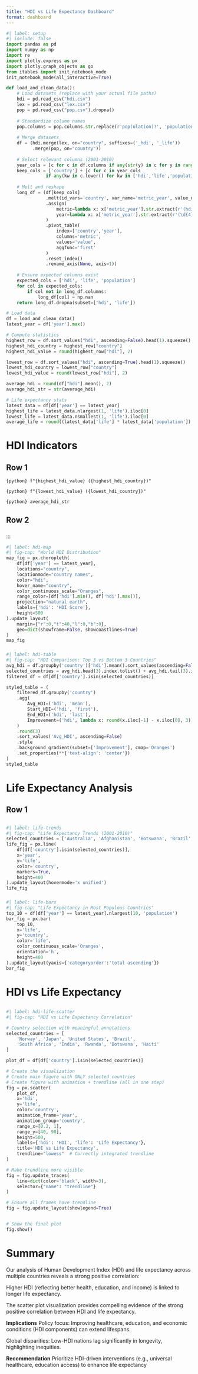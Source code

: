 ```yaml
---
title: "HDI vs Life Expectancy Dashboard"
format: dashboard
---
```


```python
#| label: setup
#| include: false
import pandas as pd
import numpy as np
import re
import plotly.express as px
import plotly.graph_objects as go
from itables import init_notebook_mode
init_notebook_mode(all_interactive=True)

def load_and_clean_data():
    # Load datasets (replace with your actual file paths)
    hdi = pd.read_csv("hdi.csv") 
    lex = pd.read_csv("lex.csv")
    pop = pd.read_csv("pop.csv").dropna()
    
    # Standardize column names
    pop.columns = pop.columns.str.replace(r'pop(ulation)?', 'population', regex=True, flags=re.IGNORECASE)
    
    # Merge datasets
    df = (hdi.merge(lex, on="country", suffixes=('_hdi', '_life'))
          .merge(pop, on="country"))
    
    # Select relevant columns (2001-2010)
    year_cols = [c for c in df.columns if any(str(y) in c for y in range(2001, 2011))]
    keep_cols = ['country'] + [c for c in year_cols 
               if any(kw in c.lower() for kw in ['hdi','life','population'])]
    
    # Melt and reshape
    long_df = (df[keep_cols]
               .melt(id_vars='country', var_name='metric_year', value_name='value')
               .assign(
                   metric=lambda x: x['metric_year'].str.extract(r'(hdi|life|population)', flags=re.IGNORECASE)[0],
                   year=lambda x: x['metric_year'].str.extract(r'(\d{4})')[0].astype(int)
               )
               .pivot_table(
                   index=['country','year'], 
                   columns='metric', 
                   values='value',
                   aggfunc='first'
               )
               .reset_index()
               .rename_axis(None, axis=1))
    
    # Ensure expected columns exist
    expected_cols = ['hdi', 'life', 'population']
    for col in expected_cols:
        if col not in long_df.columns:
            long_df[col] = np.nan
    return long_df.dropna(subset=['hdi', 'life'])

# Load data 
df = load_and_clean_data()
latest_year = df['year'].max()

# Compute statistics
highest_row = df.sort_values("hdi", ascending=False).head(1).squeeze()
highest_hdi_country = highest_row["country"]
highest_hdi_value = round(highest_row["hdi"], 2)

lowest_row = df.sort_values("hdi", ascending=True).head(1).squeeze()
lowest_hdi_country = lowest_row["country"]
lowest_hdi_value = round(lowest_row["hdi"], 2)

average_hdi = round(df["hdi"].mean(), 2)
average_hdi_str = str(average_hdi)

# Life expectancy stats
latest_data = df[df['year'] == latest_year]
highest_life = latest_data.nlargest(1, 'life').iloc[0]
lowest_life = latest_data.nsmallest(1, 'life').iloc[0]
average_life = round((latest_data['life'] * latest_data['population']).sum() / latest_data['population'].sum(), 1)

```

# HDI Indicators
## Row 1 {height=15%}
::: {.valuebox icon="trophy" color="#1E90FF" title="Highest HDI"}
`{python} f"{highest_hdi_value} ({highest_hdi_country})"`
:::

::: {.valuebox icon="arrow-down" color="#87CEFA" title="Lowest HDI"} 
`{python} f"{lowest_hdi_value} ({lowest_hdi_country})"`
:::

::: {.valuebox icon="calculator" color="#4682B4" title="Global average"}
`{python} average_hdi_str`

:::


## Row 2 {height=60%}
### {width=60%}
:::


```python
#| label: hdi-map
#| fig-cap: "World HDI Distribution"
map_fig = px.choropleth(
    df[df['year'] == latest_year],
    locations="country",
    locationmode="country names",
    color="hdi",
    hover_name="country",
    color_continuous_scale="Oranges",
    range_color=[df['hdi'].min(), df['hdi'].max()],
    projection="natural earth",
    labels={'hdi': 'HDI Score'},
    height=500
).update_layout(
    margin={"r":0,"t":40,"l":0,"b":0},
    geo=dict(showframe=False, showcoastlines=True)
)
map_fig
```

### {width=40%}

```python
#| label: hdi-table
#| fig-cap: "HDI Comparison: Top 3 vs Bottom 3 Countries"
avg_hdi = df.groupby('country')['hdi'].mean().sort_values(ascending=False)
selected_countries = avg_hdi.head(3).index.tolist() + avg_hdi.tail(3).index.tolist()
filtered_df = df[df['country'].isin(selected_countries)]

styled_table = (
    filtered_df.groupby('country')
    .agg(
        Avg_HDI=('hdi', 'mean'),
        Start_HDI=('hdi', 'first'),
        End_HDI=('hdi', 'last'),
        Improvement=('hdi', lambda x: round(x.iloc[-1] - x.iloc[0], 3))
    )
    .round(3)
    .sort_values('Avg_HDI', ascending=False)
    .style
    .background_gradient(subset=['Improvement'], cmap='Oranges')
    .set_properties(**{'text-align': 'center'})
)
styled_table
```

# Life Expectancy Analysis
## Row 1 {height=40%}
## {width=30%}

```python
#| label: life-trends
#| fig-cap: "Life Expectancy Trends (2001-2010)"
selected_countries = ['Australia', 'Afghanistan', 'Botswana', 'Brazil', 'Bahrain', 'Belarus']
life_fig = px.line(
    df[df['country'].isin(selected_countries)],
    x='year',
    y='life',
    color='country',
    markers=True,
    height=400
).update_layout(hovermode='x unified')
life_fig
```

### {width=50%}

```python
#| label: life-bars
#| fig-cap: "Life Expectancy in Most Populous Countries"
top_10 = df[df['year'] == latest_year].nlargest(10, 'population')
bar_fig = px.bar(
    top_10,
    x='life',
    y='country',
    color='life',
    color_continuous_scale='Oranges',
    orientation='h',
    height=400
).update_layout(yaxis={'categoryorder':'total ascending'})
bar_fig
```

# HDI vs Life Expectancy

## {width=60%}
```python

#| label: hdi-life-scatter
#| fig-cap: "HDI vs Life Expectancy Correlation"

# Country selection with meaningful annotations
selected_countries = [
    'Norway', 'Japan', 'United States', 'Brazil', 
    'South Africa', 'India', 'Rwanda', 'Botswana', 'Haiti'
]

plot_df = df[df['country'].isin(selected_countries)]

# Create the visualization
# Create main figure with ONLY selected countries
# Create figure with animation + trendline (all in one step)
fig = px.scatter(
    plot_df,
    x='hdi',
    y='life',
    color='country',
    animation_frame='year',
    animation_group='country',
    range_x=[0.2, 1],
    range_y=[40, 90],
    height=500,
    labels={'hdi': 'HDI', 'life': 'Life Expectancy'},
    title='HDI vs Life Expectancy',
    trendline="lowess"  # Correctly integrated trendline
)

# Make trendline more visible
fig = fig.update_traces(
    line=dict(color='black', width=3),
    selector={"name": "trendline"}
)

# Ensure all frames have trendline
fig = fig.update_layout(showlegend=True)


# Show the final plot
fig.show()
```


# Summary 

Our analysis of Human Development Index (HDI) and life expectancy across multiple countries reveals a strong positive correlation:

Higher HDI (reflecting better health, education, and income) is linked to longer life expectancy.

The scatter plot visualization provides compelling evidence of the strong positive correlation between HDI and life expectancy.

**Implications**
Policy focus: Improving healthcare, education, and economic conditions (HDI components) can extend lifespans.

Global disparities: Low-HDI nations lag significantly in longevity, highlighting inequities.

**Recommendation**
Prioritize HDI-driven interventions (e.g., universal healthcare, education access) to enhance life expectancy

